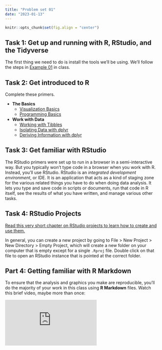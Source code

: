 ```yaml
---
title: "Problem set 01"
date: "2023-01-13"
---
```


```r
knitr::opts_chunk$set(fig.align = "center")
```

## Task 1: Get up and running with R, RStudio, and the Tidyverse

The first thing we need to do is install the tools we'll be using. We'll follow the steps in [Example 01](/example/01-example.html) in class. 

## Task 2: Get introduced to R

Complete these primers. 

- **The Basics**
	- [Visualization Basics](https://posit.cloud/learn/primers/1.1)
	- [Programming Basics](https://posit.cloud/learn/primers/1.2)
- **Work with Data**
	- [Working with Tibbles](https://posit.cloud/learn/primers/2.1)
	- [Isolating Data with dplyr](https://posit.cloud/learn/primers/2.2)
	- [Deriving Information with dplyr](https://posit.cloud/learn/primers/2.3)


## Task 3: Get familiar with RStudio

The RStudio primers were set up to run in a browser in a semi-interactive way. But you typically won't type code in a browser when you work with R. Instead, you'll use RStudio. RStudio is an *integrated development environment*, or IDE. It is an application that acts as a kind of staging zone for the various related things you have to do when doing data analysis. It lets you type and save code in scripts or documents, run that code in R itself, see the results of what you have written, and manage various other tasks.

## Task 4: RStudio Projects

[Read this very short chapter on RStudio projects to learn how to create and use them.](https://r4ds.had.co.nz/workflow-projects.html#rstudio-projects)

In general, you can create a new project by going to File > New Project > New Directory > Empty Project, which will create a new folder on your computer that is empty except for a single `.Rproj` file. Double click on that file to open an RStudio instance that is pointed at the correct folder.


## Part 4: Getting familiar with R Markdown

To ensure that the analysis and graphics you make are reproducible, you'll do the majority of your work in this class using **R Markdown** files. Watch this brief video, maybe more than once:

<div class="ratio ratio-16x9">
<iframe src="https://player.vimeo.com/video/178485416?color=428bca" frameborder="0"  allow="autoplay; fullscreen" allowfullscreen></iframe>
</div>


